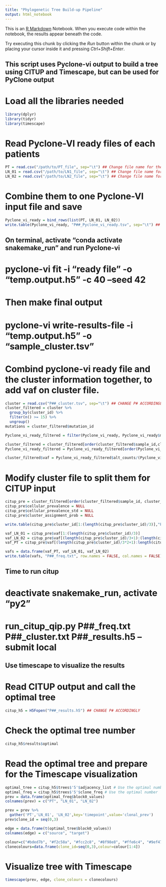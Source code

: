 ```yaml
---
title: "Phylogenetic Tree Build-up Pipeline"
output: html_notebook
---
```


This is an [R Markdown](http://rmarkdown.rstudio.com) Notebook. When you execute code within the notebook, the results appear beneath the code. 

Try executing this chunk by clicking the *Run* button within the chunk or by placing your cursor inside it and pressing *Ctrl+Shift+Enter*. 


## This script uses Pyclone-vi output to build a tree using CITUP and Timescape, but can be used for PyClone output

# Load all the libraries needed
```r
library(dplyr)
library(tidyr)
library(timescape)
```


# Read Pyclone-VI ready files of each patients
```r
PT = read.csv("/path/to/PT_file", sep="\t") ## Change file name for the patient's tumor
LN_01 = read.csv("/path/to/LN1_file", sep="\t") ## Change file name for the patient's lymph node
LN_02 = read.csv("/path/to/LN2_file", sep="\t") ## Change file name for the patient's lymph node
```

# Combine them to one Pyclone-VI input file and save
```r
Pyclone_vi_ready = bind_rows(list(PT, LN_01, LN_02))
write.table(Pyclone_vi_ready, "P##_Pyclone_vi_ready.tsv", sep="\t") ## CHANGE P# ACCORDINGLY
```

## On terminal, activate "conda activate snakemake_run" and run Pyclone-vi
# pyclone-vi fit -i "ready file" -o "temp.output.h5" -c 40 --seed 42
# Then make final output
# pyclone-vi write-results-file -i "temp.output.h5" -o "sample_cluster.tsv"

# Combind pyclone-vi ready file and the cluster information together, to add vaf on cluster file.
```r
cluster = read.csv("P##_cluster.tsv", sep="\t") ## CHANGE P# ACCORDINGLY
cluster_filtered = cluster %>% 
  group_by(cluster_id) %>% 
  filter(n() >= 15) %>% 
  ungroup()
mutations = cluster_filtered$mutation_id

Pyclone_vi_ready_filtered = filter(Pyclone_vi_ready, Pyclone_vi_ready$mutation_id %in% mutations)

cluster_filtered = cluster_filtered[order(cluster_filtered$sample_id,cluster_filtered$mutation_id),]
Pyclone_vi_ready_filtered = Pyclone_vi_ready_filtered[order(Pyclone_vi_ready_filtered$sample_id,Pyclone_vi_ready_filtered$mutation_id),]

cluster_filtered$vaf = Pyclone_vi_ready_filtered$alt_counts/(Pyclone_vi_ready_filtered$ref_counts+Pyclone_vi_ready_filtered$alt_counts)
```

# Modify cluster file to split them for CITUP input
```r
citup_pre = cluster_filtered[order(cluster_filtered$sample_id, cluster_filtered$cluster_id),]
citup_pre$cellular_prevalence = NULL
citup_pre$cellular_prevalence_std = NULL
citup_pre$cluster_assignment_prob = NULL
```


```r
write.table(citup_pre$cluster_id[1:(length(citup_pre$cluster_id)/3)],"P##_cluster.txt", row.names = FALSE, col.names = FALSE) ## CHANGE P# ACCORDINGLY

vaf_LN_01 = citup_pre$vaf[1:(length(citup_pre$cluster_id)/3)]
vaf_LN_02 = citup_pre$vaf[(length(citup_pre$cluster_id)/3+1):(length(citup_pre$cluster_id)/3*2)]
vaf_PT = citup_pre$vaf[(length(citup_pre$cluster_id)/3*2+1):length(citup_pre$cluster_id)]

vafs = data.frame(vaf_PT, vaf_LN_01, vaf_LN_02)
write.table(vafs, "P##_freq.txt", row.names = FALSE, col.names = FALSE) ## CHANGE P# ACCORDINGLY
```

## Time to run citup
# deactivate snakemake_run, activate "py2"
# run_citup_qip.py P##_freq.txt P##_cluster.txt P##_results.h5 --submit local


## Use timescape to visualize the results
# Read CITUP output and call the optimal tree
```r
citup_h5 = H5Fopen("P##_results.h5") ## CHANGE P# ACCORDINGLY
```

# Check the optimal tree number
```r
citup_h5$results$optimal
```

# Read the optimal tree and prepare for the Timescape visualization
```r
optimal_tree = citup_h5$trees$'5'$adjacency_list # Use the optimal number
optimal_freq = citup_h5$trees$'5'$clone_freq # Use the optimal number
prev = data.frame(optimal_freq$block0_values)
colnames(prev) = c("PT", "LN_01", "LN_02")

prev = prev %>%
  gather('PT','LN_01', 'LN_02',key='timepoint',value='clonal_prev')
prev$clone_id = seq(0,3)

edge = data.frame(t(optimal_tree$block0_values))
colnames(edge) = c("source", "target")

colour=c("#bded7b", "#f2c58a", "#fcc2c8", "#8f98e8", "#ffe6c4", "#9ef470")
clonecolours=data.frame(clone_id=seq(0,3),colour=colour[1:4])
```

# Visualize tree with Timescape
```r
timescape(prev, edge, clone_colours = clonecolours)
```
